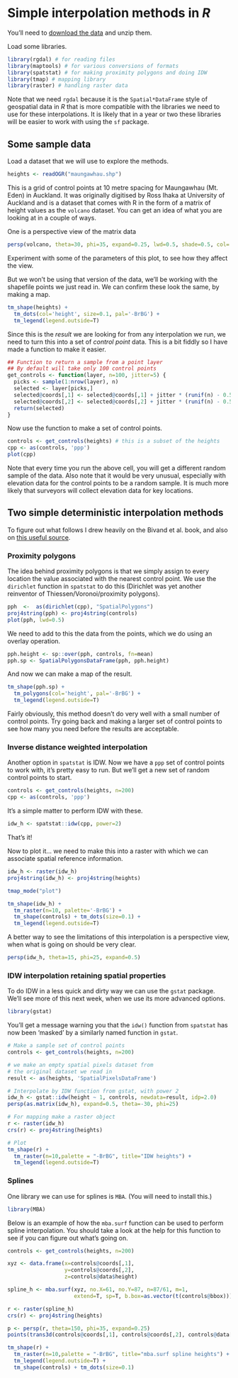 # Simple interpolation methods in *R*
You'll need to [download the data](week-7.zip?raw=true) and unzip them.

Load some libraries.

```r
library(rgdal) # for reading files
library(maptools) # for various conversions of formats
library(spatstat) # for making proximity polygons and doing IDW
library(tmap) # mapping library
library(raster) # handling raster data
```

Note that we need `rgdal` because it is the `Spatial*DataFrame` style of geospatial data in *R* that is more compatible with the libraries we need to use for these interpolations. It is likely that in a year or two these libraries will be easier to work with using the `sf` package.

## Some sample data
Load a dataset that we will use to explore the methods.

```r
heights <- readOGR("maungawhau.shp")
```

This is a grid of control points at 10 metre spacing for Maungawhau (Mt. Eden) in Auckland. It was originally digitised by Ross Ihaka at University of Auckland and is a dataset that comes with R in the form of a matrix of height values as the `volcano` dataset. You can get an idea of what you are looking at in a couple of ways.

One is a perspective view of the matrix data

```r
persp(volcano, theta=30, phi=35, expand=0.25, lwd=0.5, shade=0.5, col='green')
```

Experiment with some of the parameters of this plot, to see how they affect the view.

But we won't be using that version of the data, we'll be working with the shapefile points we just read in. We can confirm these look the same, by making a map.

```r
tm_shape(heights) +
  tm_dots(col='height', size=0.1, pal='-BrBG') +
  tm_legend(legend.outside=T)
```

Since this is the *result* we are looking for from any interpolation we run, we need to turn this into a set of *control point* data. This is a bit fiddly so I have made a function to make it easier.

```r
## Function to return a sample from a point layer
## By default will take only 100 control points
get_controls <- function(layer, n=100, jitter=5) {
  picks <- sample(1:nrow(layer), n)
  selected <- layer[picks,]
  selected@coords[,1] <- selected@coords[,1] + jitter * (runif(n) - 0.5)
  selected@coords[,2] <- selected@coords[,2] + jitter * (runif(n) - 0.5)
  return(selected)
}
```

Now use the function to make a set of control points.

```r
controls <- get_controls(heights) # this is a subset of the heights
cpp <- as(controls, 'ppp')
plot(cpp)
```

Note that every time you run the above cell, you will get a different random sample of the data. Also note that it would be very unusual, especially with elevation data for the control points to be a random sample. It is much more likely that surveyors will collect elevation data for key locations.

## Two simple deterministic interpolation methods
To figure out what follows I drew heavily on the Bivand et al. book, and also on [this useful source](https://mgimond.github.io/Spatial/interpolation-in-r.html).

### Proximity polygons
The idea behind proximity polygons is that we simply assign to every location the value associated with the nearest control point. We use the `dirichlet` function in `spatstat` to do this (Dirichlet was yet another reinventor of Thiessen/Voronoi/proximity polygons).

```r
pph  <-  as(dirichlet(cpp), "SpatialPolygons")
proj4string(pph) <- proj4string(controls)
plot(pph, lwd=0.5)
```

We need to add to this the data from the points, which we do using an overlay operation.

```r
pph.height <- sp::over(pph, controls, fn=mean)
pph.sp <- SpatialPolygonsDataFrame(pph, pph.height)
```

And now we can make a map of the result.

```r
tm_shape(pph.sp) +
  tm_polygons(col='height', pal='-BrBG') +
  tm_legend(legend.outside=T)
```

Fairly obviously, this method doesn't do very well with a small number of control points. Try going back and making a larger set of control points to see how many you need before the results are acceptable.

### Inverse distance weighted interpolation
Another option in `spatstat` is IDW. Now we have a `ppp` set of control points to work with, it's pretty easy to run.  But we'll get a new set of random control points to start.

```r
controls <- get_controls(heights, n=200)
cpp <- as(controls, 'ppp')
```

It's a simple matter to perform IDW with these.

```r
idw_h <- spatstat::idw(cpp, power=2)
```

That's it!

Now to plot it... we need to make this into a raster with which we can associate spatial reference information.

```r
idw_h <- raster(idw_h)
proj4string(idw_h) <- proj4string(heights)

tmap_mode("plot")

tm_shape(idw_h) +
  tm_raster(n=10, palette='-BrBG') +
  tm_shape(controls) + tm_dots(size=0.1) +
  tm_legend(legend.outside=T)
```

A better way to see the limitations of this interpolation is a perspective view, when what is going on should be very clear.

```r
persp(idw_h, theta=15, phi=25, expand=0.5)
```

### IDW interpolation retaining spatial properties
To do IDW in a less quick and dirty way we can use the `gstat` package. We'll see more of this next week, when we use its more advanced options.

```r
library(gstat)
```

You'll get a message warning you that the `idw()` function from `spatstat` has now been 'masked' by a similarly named function in `gstat`.

```r
# Make a sample set of control points
controls <- get_controls(heights, n=200)

# we make an empty spatial pixels dataset from
# the original dataset we read in
result <- as(heights, 'SpatialPixelsDataFrame')

# Interpolate by IDW function from gstat, with power 2
idw_h <- gstat::idw(height ~ 1, controls, newdata=result, idp=2.0)
persp(as.matrix(idw_h), expand=0.5, theta=-30, phi=25)

# For mapping make a raster object
r <- raster(idw_h)
crs(r) <- proj4string(heights)

# Plot
tm_shape(r) +
  tm_raster(n=10,palette = "-BrBG", title="IDW heights") +
  tm_legend(legend.outside=T)
```

### Splines
One library we can use for splines is `MBA`. (You will need to install this.)

```r
library(MBA)
```

Below is an example of how the `mba.surf` function can be used to perform spline interpolation. You should take a look at the help for this function to see if you can figure out what's going on.

```r
controls <- get_controls(heights, n=200)

xyz <- data.frame(x=controls@coords[,1],
                  y=controls@coords[,2],
                  z=controls@data$height)

spline_h <- mba.surf(xyz, no.X=61, no.Y=87, n=87/61, m=1,
                     extend=T, sp=T, b.box=as.vector(t(controls@bbox)))$xyz.est

r <- raster(spline_h)
crs(r) <- proj4string(heights)

p <- persp(r, theta=150, phi=35, expand=0.25)
points(trans3d(controls@coords[,1], controls@coords[,2], controls@data[,1], p), col='red', pch=20, cex=0.6)

tm_shape(r) +
  tm_raster(n=10,palette = "-BrBG", title="mba.surf spline heights") +
  tm_legend(legend.outside=T) +
  tm_shape(controls) + tm_dots(size=0.1)
```
